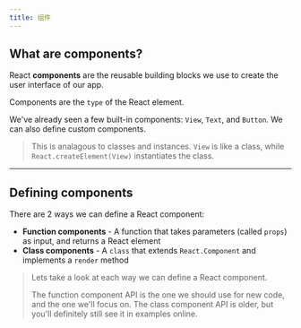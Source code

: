 ```yaml
---
title: 组件
---
```



## What are components?

React **components** are the reusable building blocks we use to create the user interface of our app.

Components are the `type` of the React element.

We've already seen a few built-in components: `View`, `Text`, and `Button`. We can also define custom components.

> This is analagous to classes and instances. `View` is like a class, while `React.createElement(View)` instantiates the class.

---

## Defining components

There are 2 ways we can define a React component:

- **Function components** - A function that takes parameters (called `props`) as input, and returns a React element
- **Class components** - A `class` that extends `React.Component` and implements a `render` method

> Lets take a look at each way we can define a React component.
>
> The function component API is the one we should use for new code, and the one we'll focus on. The class component API is older, but you'll definitely still see it in examples online.
